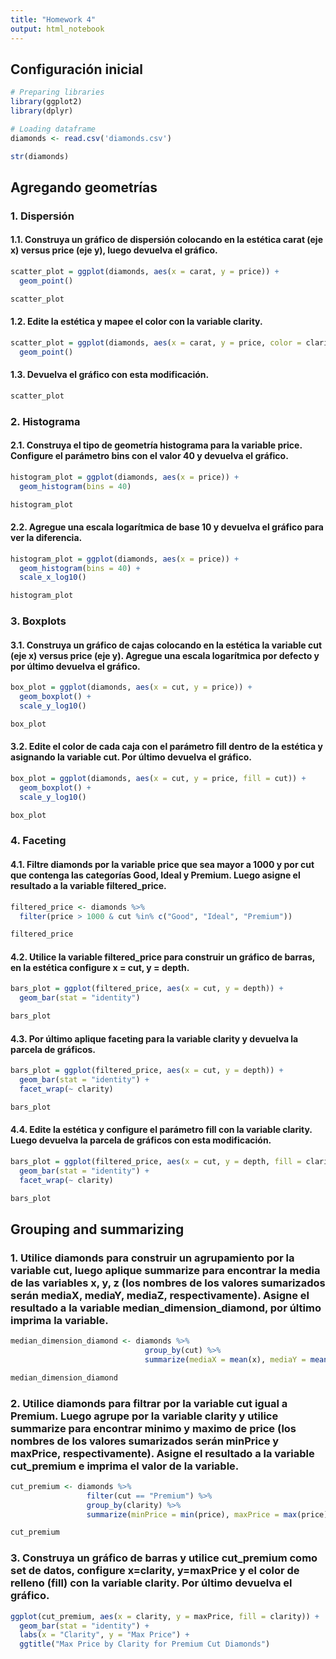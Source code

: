 ```yaml
---
title: "Homework 4"
output: html_notebook
---
```


## Configuración inicial

```r
# Preparing libraries
library(ggplot2)
library(dplyr)

# Loading dataframe
diamonds <- read.csv('diamonds.csv')

str(diamonds)
```
## Agregando geometrías

### 1. Dispersión

#### 1.1. Construya un gráfico de dispersión colocando en la estética carat (eje x) versus price (eje y), luego devuelva el gráfico.
```r
scatter_plot = ggplot(diamonds, aes(x = carat, y = price)) +
  geom_point()

scatter_plot
```
#### 1.2. Edite la estética y mapee el color con la variable clarity.
```r
scatter_plot = ggplot(diamonds, aes(x = carat, y = price, color = clarity)) + 
  geom_point()
```
#### 1.3. Devuelva el gráfico con esta modificación.
```r
scatter_plot
```
### 2. Histograma

#### 2.1. Construya el tipo de geometría histograma para la variable price. Configure el parámetro bins con el valor 40 y devuelva el gráfico.
```r
histogram_plot = ggplot(diamonds, aes(x = price)) +
  geom_histogram(bins = 40)

histogram_plot
```
#### 2.2. Agregue una escala logarítmica de base 10 y devuelva el gráfico para ver la diferencia.
```r
histogram_plot = ggplot(diamonds, aes(x = price)) +
  geom_histogram(bins = 40) +
  scale_x_log10()

histogram_plot
```
### 3. Boxplots

#### 3.1. Construya un gráfico de cajas colocando en la estética la variable cut (eje x) versus price (eje y). Agregue una escala logarítmica por defecto y por último devuelva el gráfico.
```r
box_plot = ggplot(diamonds, aes(x = cut, y = price)) + 
  geom_boxplot() + 
  scale_y_log10()

box_plot
```
#### 3.2. Edite el color de cada caja con el parámetro fill dentro de la estética y asignando la variable cut. Por último devuelva el gráfico.
```r
box_plot = ggplot(diamonds, aes(x = cut, y = price, fill = cut)) + 
  geom_boxplot() + 
  scale_y_log10()

box_plot
```
### 4. Faceting

#### 4.1. Filtre diamonds por la variable price que sea mayor a 1000 y por cut que contenga las categorías Good, Ideal y Premium. Luego asigne el resultado a la variable filtered_price.

```r
filtered_price <- diamonds %>% 
  filter(price > 1000 & cut %in% c("Good", "Ideal", "Premium"))

filtered_price
```
#### 4.2. Utilice la variable filtered_price para construir un gráfico de barras, en la estética configure x = cut, y = depth.
```r
bars_plot = ggplot(filtered_price, aes(x = cut, y = depth)) +
  geom_bar(stat = "identity")

bars_plot
```
#### 4.3. Por último aplique faceting para la variable clarity y devuelva la parcela de gráficos.
```r
bars_plot = ggplot(filtered_price, aes(x = cut, y = depth)) +
  geom_bar(stat = "identity") +
  facet_wrap(~ clarity)

bars_plot
```
#### 4.4. Edite la estética y configure el parámetro fill con la variable clarity. Luego devuelva la parcela de gráficos con esta modificación.
```r
bars_plot = ggplot(filtered_price, aes(x = cut, y = depth, fill = clarity)) +
  geom_bar(stat = "identity") +
  facet_wrap(~ clarity)

bars_plot
```
## Grouping and summarizing

### 1. Utilice diamonds para construir un agrupamiento por la variable cut, luego aplique summarize para encontrar la media de las variables x, y, z (los nombres de los valores sumarizados serán mediaX, mediaY, mediaZ, respectivamente). Asigne el resultado a la variable median_dimension_diamond, por último imprima la variable.
```r
median_dimension_diamond <- diamonds %>% 
                              group_by(cut) %>% 
                              summarize(mediaX = mean(x), mediaY = mean(y), mediaZ = mean(z))

median_dimension_diamond
```
### 2. Utilice diamonds para filtrar por la variable cut igual a Premium. Luego agrupe por la variable clarity y utilice summarize para encontrar minimo y maximo de price (los nombres de los valores sumarizados serán minPrice y maxPrice, respectivamente). Asigne el resultado a la variable cut_premium e imprima el valor de la variable.
```r
cut_premium <- diamonds %>% 
                 filter(cut == "Premium") %>% 
                 group_by(clarity) %>% 
                 summarize(minPrice = min(price), maxPrice = max(price))

cut_premium
```
### 3. Construya un gráfico de barras y utilice cut_premium como set de datos, configure x=clarity, y=maxPrice y el color de relleno (fill) con la variable clarity. Por último devuelva el gráfico.
```r
ggplot(cut_premium, aes(x = clarity, y = maxPrice, fill = clarity)) +
  geom_bar(stat = "identity") +
  labs(x = "Clarity", y = "Max Price") +
  ggtitle("Max Price by Clarity for Premium Cut Diamonds")
```

